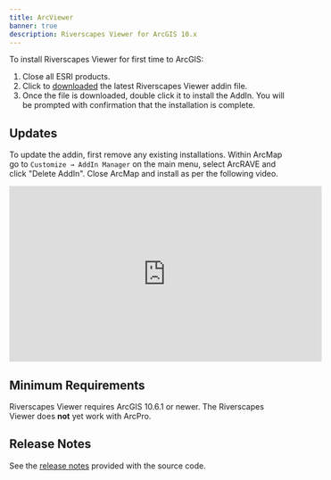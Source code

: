 ```yaml
---
title: ArcViewer
banner: true
description: Riverscapes Viewer for ArcGIS 10.x
---
```


To install Riverscapes Viewer for first time to ArcGIS:

1. Close all ESRI products.
1. Click to [downloaded](https://github.com/Riverscapes/RaveAddIn/releases/latest) the latest Riverscapes Viewer addin file.
1. Once the file is downloaded, double click it to install the AddIn. You will be prompted with confirmation that the installation is complete.

## Updates

To update the addin, first remove any existing installations. Within ArcMap go to  `Customize → AddIn Manager` on the main menu, select ArcRAVE and click "Delete AddIn". Close ArcMap and install as per the following video.

<div class="responsive-embed">
<iframe width="560" height="315" src="https://www.youtube.com/embed/is_9c7eYGl0" frameborder="0" allow="accelerometer; autoplay; clipboard-write; encrypted-media; gyroscope; picture-in-picture" allowfullscreen></iframe>
</div>

## Minimum Requirements

Riverscapes Viewer requires ArcGIS 10.6.1 or newer. The Riverscapes Viewer does **not** yet work with ArcPro.

## Release Notes

See the [release notes](https://github.com/Riverscapes/RaveAddIn/releases) provided with the source code.